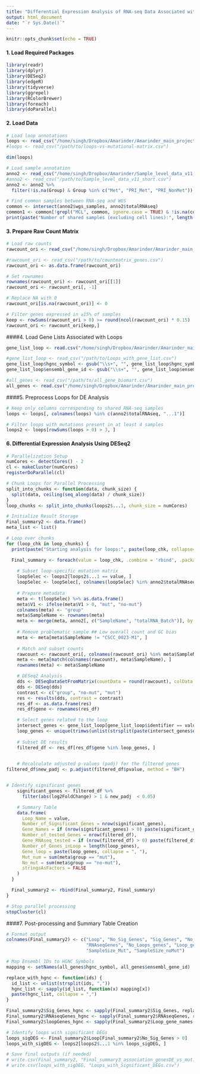 ```yaml
---
title: "Differential Expression Analysis of RNA-seq Data Associated with Genomic Loops jfjf"
output: html_document
date: "`r Sys.Date()`"
---
```


```r
knitr::opts_chunk$set(echo = TRUE)
```
#### 1. Load Required Packages

```r

library(readr)
library(dplyr)
library(DESeq2)
library(edgeR)
library(tidyverse)
library(ggrepel)
library(RColorBrewer)
library(foreach)
library(doParallel)
```
#### 2. Load Data

```r
# Load loop annotations
loops <- read_csv("/home/singh/Dropbox/Amarinder/Amarinder_main_projects/CTCF_motif_AT/2024-ctcf-dragen-additional-samples/loops-vs-mutational-matrix-EXCLUDE_GC_FAILED_3SAMPLES.csv")
#loops <- read_csv("/path/to/loops-vs-mutational-matrix.csv")

dim(loops)

# Load sample annotation
anno2 <- read_csv("/home/singh/Dropbox/Amarinder/Sample_level_data_v11_short.csv")
#anno2 <- read_csv("/path/to/Sample_level_data_v11_short.csv")
anno2 <- anno2 %>%
  filter(!is.na(Group) & Group %in% c("Met", "PRI_Met", "PRI_NonMet"))

# Find common samples between RNA-seq and WGS
common <- intersect(anno2$wgs_samples, anno2$totalRNAseq)
common1 <- common[!grepl("MCL", common, ignore.case = TRUE) & !is.na(common)]
print(paste("Number of shared samples (excluding cell lines):", length(common1)))
```

#### 3. Prepare Raw Count Matrix
```r


# Load raw counts
rawcount_ori <- read_csv("/home/singh/Dropbox/Amarinder/Amarinder_main_projects/CTCF_motif_AT/2024-ctcf-dragen-additional-samples/feature_count-v3-80samples/ftype-exon-fattr-gene_id/countmatrix_genes_Modified_samp_names-unique-ensemble-id-v2.csv")

#rawcount_ori <- read_csv("/path/to/countmatrix_genes.csv")
rawcount_ori <- as.data.frame(rawcount_ori)

# Set rownames
rownames(rawcount_ori) <- rawcount_ori[[1]]
rawcount_ori <- rawcount_ori[, -1]

# Replace NA with 0
rawcount_ori[is.na(rawcount_ori)] <- 0

# Filter genes expressed in ≥15% of samples
keep <- rowSums(rawcount_ori > 0) >= round(ncol(rawcount_ori) * 0.15)
rawcount_ori <- rawcount_ori[keep,]
```
####4. Load Gene Lists Associated with Loops
```r
gene_list_loop <- read.csv("/home/singh/Dropbox/Amarinder/Amarinder_main_projects/CTCF_motif_AT/2024-ctcf-dragen-additional-samples/Step1.b-extraction-of-loops-gene-list/Loops_with_gene_list_combine-inside-and-1000bp-outside-.csv")

#gene_list_loop <- read_csv("/path/to/Loops_with_gene_list.csv")
gene_list_loop$hgnc_symbol <- gsub("\\s+", "", gene_list_loop$hgnc_symbol)
gene_list_loop$ensembl_gene_id <- gsub("\\s+", "", gene_list_loop$ensembl_gene_id)

#all_genes <- read_csv("/path/to/all_gene_biomart.csv")
all_genes <- read.csv("/home/singh/Dropbox/Amarinder/Amarinder_main_projects/CTCF_motif_AT/2024-ctcf/all_gene_biomart.csv") 
```
####5. Preprocess Loops for DE Analysis
```r

# Keep only columns corresponding to shared RNA-seq samples
loops <- loops[, colnames(loops) %in% c(anno2$totalRNAseq, "...1")]

# Filter loops with mutations present in at least 4 samples
loops2 <- loops[rowSums(loops > 0) > 3, ]
```

#### 6. Differential Expression Analysis Using DESeq2

```r

# Parallelization Setup
numCores <- detectCores() - 2
cl <- makeCluster(numCores)
registerDoParallel(cl)

# Chunk Loops for Parallel Processing
split_into_chunks <- function(data, chunk_size) {
  split(data, ceiling(seq_along(data) / chunk_size))
}
loop_chunks <- split_into_chunks(loops2$...1, chunk_size = numCores)

# Initialize Result Storage
Final_summary2 <- data.frame()
meta_list <- list()

# Loop over chunks
for (loop_chk in loop_chunks) {
  print(paste("Starting analysis for loops:", paste(loop_chk, collapse=", ")))

  Final_summary <- foreach(value = loop_chk, .combine = 'rbind', .packages = c('dplyr')) %dopar% {
    
    # Subset loop-specific mutation matrix
    loopSelec <- loops2[loops2$...1 == value, ]
    loopSelec <- loopSelec[, colnames(loopSelec) %in% anno2$totalRNAseq]
    
    # Prepare metadata
    meta <- t(loopSelec) %>% as.data.frame()
    meta$V1 <- ifelse(meta$V1 > 0, "mut", "no-mut")
    colnames(meta) <- "group"
    meta$SampleName <- rownames(meta)
    meta <- merge(meta, anno2[, c("SampleName", "totalRNA_Batch")], by = "SampleName", all.x = TRUE)
    
    # Remove problematic sample ## Low overall count and GC bias
    meta <- meta[meta$SampleName != "CSCC_0023-M1", ]
    
    # Match and subset counts
    rawcount <- rawcount_ori[, colnames(rawcount_ori) %in% meta$SampleName]
    meta <- meta[match(colnames(rawcount), meta$SampleName), ]
    rownames(meta) <- meta$SampleName

    # DESeq2 Analysis
    dds <- DESeqDataSetFromMatrix(countData = round(rawcount), colData = meta, design = ~ totalRNA_Batch + group)
    dds <- DESeq(dds)
    contrast <- c("group", "no-mut", "mut")
    res <- results(dds, contrast = contrast)
    res_df <- as.data.frame(res)
    res_df$gene <- rownames(res_df)

    # Select genes related to the loop
    intersect_genes <- gene_list_loop[gene_list_loop$identifier == value, ]
    loop_genes <- unique(trimws(unlist(strsplit(paste(intersect_genes$ensembl_gene_id, collapse=","), ","))))
    
    # Subset DE results
    filtered_df <- res_df[res_df$gene %in% loop_genes, ]

    
    # Recalculate adjusted p-values (padj) for the filtered genes
filtered_df$new_padj <- p.adjust(filtered_df$pvalue, method = "BH")


# Identify significant genes
    significant_genes <- filtered_df %>%
      filter(abs(log2FoldChange) > 1 & new_padj  < 0.05)

    # Summary Table
    data.frame(
      Loop_Name = value,
      Number_of_Significant_Genes = nrow(significant_genes),
      Gene_Names = if (nrow(significant_genes) > 0) paste(significant_genes$gene, collapse = ", ") else "None",
      Number_of_tested_Genes = nrow(filtered_df),
      Gene_RNAseq_tested = if (nrow(filtered_df) > 0) paste(filtered_df$gene, collapse = ", ") else "None",
      Number_of_Genes_inLoop = length(loop_genes),
      Gene_loop = paste(loop_genes, collapse = ", "),
      Mut_num = sum(meta$group == "mut"),
      No_mut = sum(meta$group == "no-mut"),
      stringsAsFactors = FALSE
    )
  }

  Final_summary2 <- rbind(Final_summary2, Final_summary)
}

# Stop parallel processing
stopCluster(cl)
```
####7. Post-processing and Summary Table Creation
```r


# Format output
colnames(Final_summary2) <- c("Loop", "No_Sig_Genes", "Sig_Genes", "No_Genes_RNAseq",
                              "RNAseqGenes", "No_Loops_genes", "Loop_gene_names",
                              "SampleSize_Mut", "SampleSize_noMut")

# Map Ensembl IDs to HGNC Symbols
mapping <- setNames(all_genes$hgnc_symbol, all_genes$ensembl_gene_id)

replace_with_hgnc <- function(ids) {
  id_list <- unlist(strsplit(ids, ","))
  hgnc_list <- sapply(id_list, function(x) mapping[x])
  paste(hgnc_list, collapse = ",")
}

Final_summary2$Sig_Genes_hgnc <- sapply(Final_summary2$Sig_Genes, replace_with_hgnc)
Final_summary2$RNAseqGenes_hgnc <- sapply(Final_summary2$RNAseqGenes, replace_with_hgnc)
Final_summary2$loopGenes_hgnc <- sapply(Final_summary2$Loop_gene_names, replace_with_hgnc)

# Identify loops with significant DEGs
loops_sigDEG <- Final_summary2$Loop[Final_summary2$No_Sig_Genes > 0]
loops_with_sigDEG <- loops2[loops2$...1 %in% loops_sigDEG, ]

# Save final outputs (if needed)
# write.csv(Final_summary2, "Final_summary3_association_genesDE_vs_mut.csv")
# write.csv(loops_with_sigDEG, "Loops_with_Significant_DEGs.csv")
```
